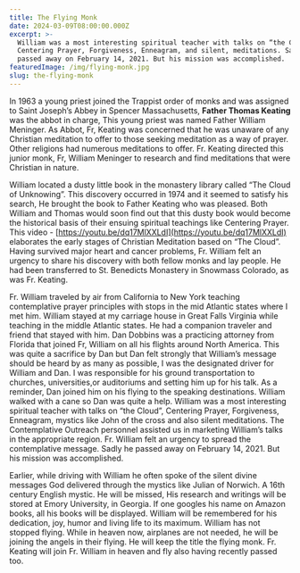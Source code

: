 ```yaml
---
title: The Flying Monk
date: 2024-03-09T08:00:00.000Z
excerpt: >-
  William was a most interesting spiritual teacher with talks on “the Cloud”,
  Centering Prayer, Forgiveness, Enneagram, and silent, meditations. Sadly he
  passed away on February 14, 2021. But his mission was accomplished.
featuredImage: /img/flying-monk.jpg
slug: the-flying-monk
---
```



In 1963 a young priest joined the Trappist order of monks and was assigned to Saint Joseph’s Abbey in Spencer Massachusetts, **Father Thomas Keating** was the abbot in charge, This young priest was named Father William Meninger. As Abbot, Fr, Keating was concerned that he was unaware of any Christian meditation to offer to those seeking meditation as a way of prayer. Other religions had numerous meditations to offer. Fr. Keating directed this junior monk, Fr, William Meninger to research and find meditations that were Christian in nature. 

William located a dusty little book in the monastery library called “The Cloud of Unknowing”. This discovery occurred in 1974 and it seemed to satisfy his search, He brought the book to Father Keating who was pleased. Both William and Thomas would soon find out that this dusty book would become the historical basis of their ensuing spiritual teachings like Centering Prayer. This video - [https://youtu.be/dq17MlXXLdI](https://youtu.be/dq17MlXXLdI) elaborates the early stages of Christian Meditation based on “The Cloud”. Having survived major heart and cancer problems, Fr. William felt an urgency to share his discovery with both fellow monks and lay people. He had been transferred to St. Benedicts Monastery in Snowmass Colorado, as was Fr. Keating. 


Fr. William traveled by air from California to New York teaching contemplative prayer principles with stops in the mid Atlantic states where I met him. William stayed at my carriage house in Great Falls Virginia while teaching in the middle Atlantic states. He had a companion traveler and friend that stayed with him. Dan Dobbins was a practicing attorney from Florida that joined Fr, William on all his flights around North America. This was quite a sacrifice by Dan but Dan felt strongly that William’s message should be heard by as many as possible, I was the designated driver for William and Dan. I was responsible for his ground transportation to churches, universities,or auditoriums and setting him up for his talk. As a reminder, Dan joined him on his flying to the speaking destinations. William walked with a cane so Dan was quite a help. William was a most interesting spiritual teacher with talks on “the Cloud”, Centering Prayer, Forgiveness, Enneagram, mystics like John of the cross and also silent meditations. The Contemplative Outreach personnel assisted us in marketing William’s talks in the appropriate region. Fr. William felt an urgency to spread the contemplative message. Sadly he passed away on February 14, 2021. But his mission was accomplished. 


Earlier, while driving with William he often spoke of the silent divine messages God delivered through the mystics like Julian of Norwich. A 16th century English mystic. He will be missed, His research and writings will be stored at Emory University, in Georgia. If one googles his name on Amazon books, all his books will be displayed. William will be remembered for his dedication, joy, humor and living life to its maximum. William has not stopped flying. While in heaven now, airplanes are not needed, he will be joining the angels in their flying. He will keep the title the flying monk. Fr. Keating will join Fr. William in heaven and fly also having recently passed too.